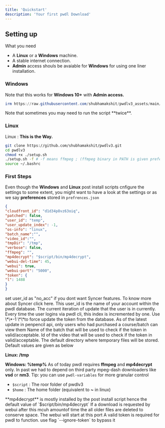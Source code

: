```yaml
---
title: 'Quickstart'
description: 'Your first pwdl Download'
---
```


## Setting up

What you need

- A **Linux** or a **Windows** machine.
- A stable internet connection.
- **Admin** access shouls be avaiable for **Windows** for using one liner installation.

### Windows

Note that this works for **Windows 10\+** with **Admin access.**

```powershell
irm https://raw.githubusercontent.com/shubhamakshit/pwdlv3_assets/main/dl.pwdlv3.ps1 | iex
```

<Info>
  Note that sometimes you may need to run the script **twice**.
</Info>

### Linux

Linux : **This is the Way.**

```bash
git clone https://github.com/shubhamakshit/pwdlv3.git
cd pwdlv3
chmod +x ./setup.sh
./setup.sh -f # -f means ffmpeg ; (ffmpeg binary in PATH is given preference)
source ~/.bashrc
```

### First Steps

Even though the **Windows** and **Linux** post install scripts cnfigure the settings to some extent, you might want to have a look at the settings or as we say **preferences** stored in `prefrences.json`

```json preferences.json
{
"cloudfront_id": "d1d34p8vz63oiq",
"patched": false,
"user_id": "temp",
"user_update_index": -1,
"os-info": "linux",
"batch_name":"",
"video_id":"",
"tmpDir": "/tmp",
"verbose": false,
"ffmpeg": "",
"mp4decrypt": "$script/bin/mp4decrypt",
"webui-del-time": 45,
"webui": true,
"webui-port": "5000",
"token": {
"l": 1488
}
}
```

<Accordion title="Prefrences " description="Only few important ones have been discussed below" icon="code" iconType="solid">
<ParamField path="user_id" type="string">
<Danger>
set user_id as "no_acc" if you dont want Syncer features. To know more about Syncer click here.
</Danger>
This user_id is the name of your account within the pwdl database.
</ParamField>
<ResponseField name="user_update_index" type="int">
The current iteration of update that the user is in currently. Every time the user logins via pwdl cli, this index is incremented by one.

<Info>
Use \*\*-1 \*\*to force update the token from the database.
</Info>
<Warning>
As of the latest update in penpencil api, only users who had purchased a course/batch can view them
</Warning>
<ResponseField name="batch_name" type="string" default='""'>
Name of the batch that will be used to check if the token in valid/acceptable.
</ResponseField>
<ResponseField name="video_id" type="string">
Id of the video that will be used to check if the token in valid/acceptable.
</ResponseField>
<ResponseField name="tmpDir" type="path:string">
The default directory where temporary files will be stored. Default values are given as below

**Linux: /tmp**

**Windows: %temp%**
</ResponseField>
<ResponseField name="<executable>" type="path:string">
<Update label="06/12/2025" description>
As of today pwdl requires **ffmpeg** and **mp4decrypt** only. In past we had to depend on third party mpeg-dash downloaders like **vsd** or **nm3**.
</Update>
<Info>
Tip: you can use `pwdl-variables` for more granular control

- `$script` : The roor folder of pwdlv3
- `$home` : The home folder (equivalent to **~** in linux)
</Info>
**mp4decrypt** is mostly installed by the post install script hence the default value of `$script/bin/mp4decrypt`

<ResponseField name="webui-del-time" type="int:minutes" default="45">
If a download is requested by webui after this mcuh amountof time the all older files are deleted to conserve space.
</ResponseField>
</ResponseField>
</ResponseField>
<ResponseField name="webui-port" type="int:port" default="5000">
The webui will start at this port
</ResponseField>
<ResponseField name="token" type="object" required>
A valid token is required for pwdl to function. use flag `--ignore-token` to bypass it
</ResponseField>
</Accordion>
